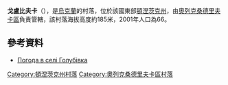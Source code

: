 {{coord|48|41|52|N|37|7|52|E|scale:30000|display=title}}

'''戈盧比夫卡'''（{{lang-uk|Голубівка}}），是[[烏克蘭|烏克蘭]]的村落，位於該國東部[[頓涅茨克州|頓涅茨克州]]，由[[奧列克桑德里夫卡區|奧列克桑德里夫卡區]]負責管轄，該村落海拔高度約185米，2001年人口為66。

==參考資料==
* [http://weather.in.ua/ua/doneckaja/5444 Погода в селі Голубівка] {{Wayback|url=http://weather.in.ua/ua/doneckaja/5444 |date=20160828114110 }}

{{DEFAULTSORT:Голубівка (Олександрівський район)}}
[[Category:頓涅茨克州村落|Category:頓涅茨克州村落]]
[[Category:奧列克桑德里夫卡區村落|Category:奧列克桑德里夫卡區村落]]

{{Donetsk-geo-stub}}